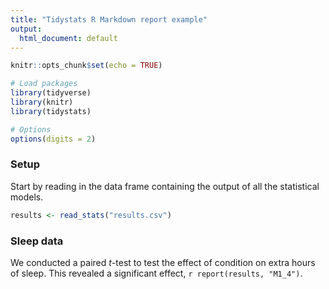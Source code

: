 ```yaml
---
title: "Tidystats R Markdown report example"
output:
  html_document: default
---
```


```r
knitr::opts_chunk$set(echo = TRUE)

# Load packages
library(tidyverse)
library(knitr)
library(tidystats)

# Options
options(digits = 2)
```

### Setup

Start by reading in the data frame containing the output of all the statistical models.

```r
results <- read_stats("results.csv")
```

### Sleep data

We conducted a paired *t*-test to test the effect of condition on extra hours of sleep. This revealed a significant effect, `r report(results, "M1_4")`.

